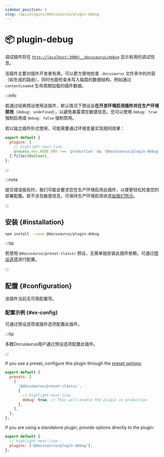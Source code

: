 ```yaml
---
sidebar_position: 5
slug: /api/plugins/@docusaurus/plugin-debug
---
```


# 📦 plugin-debug


调试插件将在 [`http://localhost:3000/__docusaurus/debug`](http://localhost:3000/__docusaurus/debug) 显示有用的调试信息。

该插件主要对插件开发者有用，可以更方便地检查 `.docusaurus` 文件夹中的内容（如生成的路由），同时也能检查未写入磁盘的数据结构，例如通过 `contentLoaded` 生命周期加载的插件数据。

:::info

若通过经典预设使用该插件，默认情况下预设会**在开发环境启用插件并在生产环境禁用**（`debug: undefined`），以避免暴露潜在敏感信息。您可以使用 `debug: true` 强制启用或 `debug: false` 强制禁用。

若以独立插件形式使用，可能需要通过环境变量实现相同效果：

```js title="docusaurus.config.js"
export default {
  plugins: [
    // highlight-next-line
    process.env.NODE_ENV !== 'production' && '@docusaurus/plugin-debug',
  ].filter(Boolean),
};
```

:::

:::note

提交错误报告时，我们可能会要求您在生产环境启用此插件，以便更轻松检查您的部署配置。若不涉及敏感信息，可保持生产环境启用状态[如我们所示](/__docusaurus/debug)。

:::

## 安装 {#installation}

```bash npm2yarn
npm install --save @docusaurus/plugin-debug
```

:::tip

若使用 `@docusaurus/preset-classic` 预设，无需单独安装此插件依赖。可通过[预设选项](../../using-plugins.mdx#docusauruspreset-classic)进行配置。

:::

## 配置 {#configuration}

该插件当前无可用配置项。

### 配置示例 {#ex-config}

可通过预设选项或插件选项配置此插件。

:::tip

多数Docusaurus用户通过预设选项配置此插件。

:::

<Tabs groupId="api-config-ex">
<TabItem value="preset" label="Preset options">

If you use a preset, configure this plugin through the [preset options](../../using-plugins.mdx#docusauruspreset-classic):

```js title="docusaurus.config.js"
export default {
  presets: [
    [
      '@docusaurus/preset-classic',
      {
        // highlight-next-line
        debug: true, // This will enable the plugin in production
      },
    ],
  ],
};
```

</TabItem>
<TabItem value="plugin" label="Plugin Options">

If you are using a standalone plugin, provide options directly to the plugin:

```js title="docusaurus.config.js"
export default {
  // highlight-next-line
  plugins: ['@docusaurus/plugin-debug'],
};
```

</TabItem>
</Tabs>